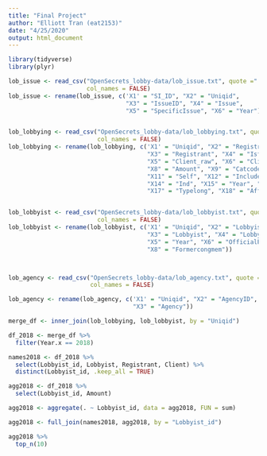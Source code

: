 ```yaml
---
title: "Final Project"
author: "Elliott Tran (eat2153)"
date: "4/25/2020"
output: html_document
---
```

```r
library(tidyverse)
library(plyr)
```



```r
lob_issue <- read_csv("OpenSecrets_lobby-data/lob_issue.txt", quote ="|,|",
                      col_names = FALSE)
lob_issue <- rename(lob_issue, c('X1' = "SI_ID", "X2" = "Uniqid", 
                                 "X3" = "IssueID", "X4" = "Issue", 
                                 "X5" = "SpecificIssue", "X6" = "Year"))


lob_lobbying <- read_csv("OpenSecrets_lobby-data/lob_lobbying.txt", quote ="|,|",
                         col_names = FALSE)
lob_lobbying <- rename(lob_lobbying, c('X1' = "Uniqid", "X2" = "Registrant_raw", 
                                       "X3" = "Registrant", "X4" = "Isfirm", 
                                       "X5" = "Client_raw", "X6" = "Client", "X7" = "Ultorg", 
                                       "X8" = "Amount", "X9" = "Catcode", "X10" = "Source", 
                                       "X11" = "Self", "X12" = "IncludeNSFS", "X13" = "Use", 
                                       "X14" = "Ind", "X15" = "Year", "X16" = "Type", 
                                       "X17" = "Typelong", "X18" = "Affiliate"))


lob_lobbyist <- read_csv("OpenSecrets_lobby-data/lob_lobbyist.txt", quote ="|,|",
                         col_names = FALSE)
lob_lobbyist <- rename(lob_lobbyist, c('X1' = "Uniqid", "X2" = "Lobbyist_raw", 
                                       "X3" = "Lobbyist", "X4" = "Lobbyist_id", 
                                       "X5" = "Year", "X6" = "OfficialPosition", "X7" = "CID", 
                                       "X8" = "Formercongmem"))



lob_agency <- read_csv("OpenSecrets_lobby-data/lob_agency.txt", quote ="|,|",
                       col_names = FALSE)

lob_agency <- rename(lob_agency, c('X1' = "Uniqid", "X2" = "AgencyID", 
                                   "X3" = "Agency"))
```


```r
merge_df <- inner_join(lob_lobbying, lob_lobbyist, by = "Uniqid")
```


```r
df_2018 <- merge_df %>%
  filter(Year.x == 2018) 
```

```r
names2018 <- df_2018 %>%
  select(Lobbyist_id, Lobbyist, Registrant, Client) %>%
  distinct(Lobbyist_id, .keep_all = TRUE)
```

```r
agg2018 <- df_2018 %>%
  select(Lobbyist_id, Amount) 

agg2018 <- aggregate(. ~ Lobbyist_id, data = agg2018, FUN = sum)
```

```r
agg2018 <- full_join(names2018, agg2018, by = "Lobbyist_id") 

```

```r
agg2018 %>%
  top_n(10) 
```

